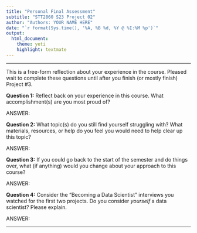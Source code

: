 ```yaml
---
title: "Personal Final Assessment"
subtitle: "STT2860 S23 Project 02"
author: "Authors: YOUR NAME HERE"
date: "`r format(Sys.time(), '%A, %B %d, %Y @ %I:%M %p')`"
output: 
  html_document: 
    theme: yeti
    highlight: textmate
---
```

***

This is a free-form reflection about your experience in the course. Pleased wait to complete these questions until after you finish (or mostly finish) Project #3.

**Question 1:** Reflect back on your experience in this course. What accomplishment(s) are you most proud of?

ANSWER:

**Question 2:** What topic(s) do you still find yourself struggling with? What materials, resources, or help do you feel you would need to help clear up this topic?

ANSWER:

**Question 3:** If you could go back to the start of the semester and do things over, what (if anything) would you change about your approach to this course?

ANSWER:

**Question 4:** Consider the "Becoming a Data Scientist" interviews you watched for the first two projects. Do you consider *yourself* a data scientist? Please explain.

ANSWER:

***

